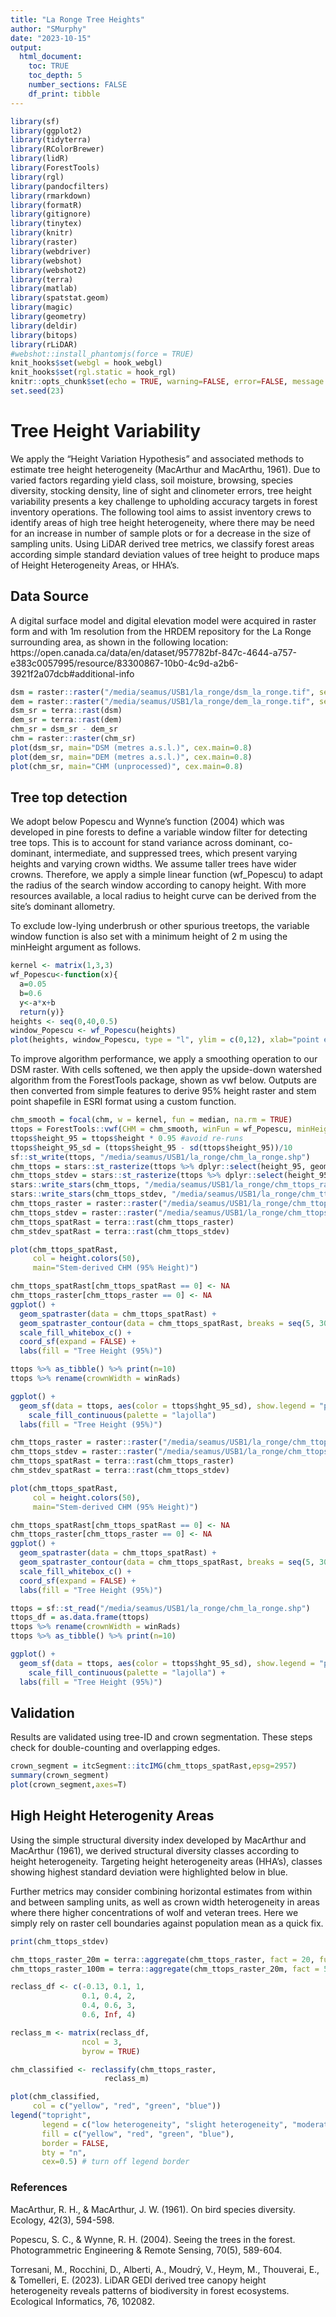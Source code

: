 ```yaml
---
title: "La Ronge Tree Heights"
author: "SMurphy"
date: "2023-10-15"
output: 
  html_document:
    toc: TRUE
    toc_depth: 5
    number_sections: FALSE
    df_print: tibble
---
```


```r
library(sf)
library(ggplot2)
library(tidyterra)
library(RColorBrewer)
library(lidR)
library(ForestTools)
library(rgl)
library(pandocfilters)
library(rmarkdown)
library(formatR)
library(gitignore)
library(tinytex)
library(knitr)
library(raster)
library(webdriver)
library(webshot)
library(webshot2)
library(terra)
library(matlab)
library(spatstat.geom)
library(magic)
library(geometry)
library(deldir)
library(bitops)
library(rLiDAR)
#webshot::install_phantomjs(force = TRUE)
knit_hooks$set(webgl = hook_webgl)
knit_hooks$set(rgl.static = hook_rgl)
knitr::opts_chunk$set(echo = TRUE, warning=FALSE, error=FALSE, message = FALSE)
set.seed(23)
```

# Tree Height Variability

We apply the “Height Variation Hypothesis” and associated methods to estimate tree height heterogeneity (MacArthur and MacArthu, 1961). Due to varied factors regarding yield class, soil moisture, browsing, species diversity, stocking density, line of sight and clinometer errors, tree height variability presents a key challenge to upholding accuracy targets in forest inventory operations. The following tool aims to assist inventory crews to identify areas of high tree height heterogeneity, where there may be need for an increase in number of sample plots or for a decrease in the size of sampling units. Using LiDAR derived tree metrics, we classify forest areas according simple standard deviation values of tree height to produce maps of Height Heterogeneity Areas, or HHA's.


## Data Source

A digital surface model and digital elevation model were acquired in raster form and with 1m resolution from the HRDEM repository for the La Ronge surrounding area, as shown in the following location: https://open.canada.ca/data/en/dataset/957782bf-847c-4644-a757-e383c0057995/resource/83300867-10b0-4c9d-a2b6-3921f2a07dcb#additional-info

```r
dsm = raster::raster("/media/seamus/USB1/la_ronge/dsm_la_ronge.tif", select = 'xyzcr', filter = '-drop_class 19')
dem = raster::raster("/media/seamus/USB1/la_ronge/dem_la_ronge.tif", select = 'xyzcr', filter = '-drop_class 19')
dsm_sr = terra::rast(dsm)
dem_sr = terra::rast(dem)
chm_sr = dsm_sr - dem_sr
chm = raster::raster(chm_sr)
plot(dsm_sr, main="DSM (metres a.s.l.)", cex.main=0.8)
plot(dem_sr, main="DEM (metres a.s.l.)", cex.main=0.8)
plot(chm_sr, main="CHM (unprocessed)", cex.main=0.8)
```

## Tree top detection 

We adopt below Popescu and Wynne's function (2004) which was developed in pine forests to define a variable window filter for detecting tree tops. This is to account for stand variance across dominant, co-dominant, intermediate, and suppressed trees, which present varying heights and varying crown widths. We assume taller trees have wider crowns. Therefore, we apply a simple linear function (wf_Popescu) to adapt the radius of the search window according to canopy height. With more resources available, a local radius to height curve can be derived from the site's dominant allometry. 

To exclude low-lying underbrush or other spurious treetops, the variable window function is also set with a minimum height of 2 m using the minHeight argument as follows. 

```r
kernel <- matrix(1,3,3)
wf_Popescu<-function(x){ 
  a=0.05
  b=0.6 
  y<-a*x+b 
  return(y)}
heights <- seq(0,40,0.5)
window_Popescu <- wf_Popescu(heights)
plot(heights, window_Popescu, type = "l", ylim = c(0,12), xlab="point elevation (m)", ylab="window diameter (m)", main='Variable Window Function (Popescu & Wynne 2004)')
```

To improve algorithm performance, we apply a smoothing operation to our DSM raster. With cells softened, we then apply the upside-down watershed algorithm from the ForestTools package, shown as vwf below. Outputs are then converted from simple features to derive 95% height raster and stem point shapefile in ESRI format using a custom function.   

```r
chm_smooth = focal(chm, w = kernel, fun = median, na.rm = TRUE) 
ttops = ForestTools::vwf(CHM = chm_smooth, winFun = wf_Popescu, minHeight = 2)
ttops$height_95 = ttops$height * 0.95 #avoid re-runs
ttops$height_95_sd = (ttops$height_95 - sd(ttops$height_95))/10
sf::st_write(ttops, "/media/seamus/USB1/la_ronge/chm_la_ronge.shp")
chm_ttops = stars::st_rasterize(ttops %>% dplyr::select(height_95, geometry))
chm_ttops_stdev = stars::st_rasterize(ttops %>% dplyr::select(height_95_sd, geometry))
stars::write_stars(chm_ttops, "/media/seamus/USB1/la_ronge/chm_ttops_raster.tif")
stars::write_stars(chm_ttops_stdev, "/media/seamus/USB1/la_ronge/chm_ttops_stdev.tif")
chm_ttops_raster = raster::raster("/media/seamus/USB1/la_ronge/chm_ttops_raster.tif")
chm_ttops_stdev = raster::raster("/media/seamus/USB1/la_ronge/chm_ttops_stdev.tif")
chm_ttops_spatRast = terra::rast(chm_ttops_raster)
chm_stdev_spatRast = terra::rast(chm_ttops_stdev)

plot(chm_ttops_spatRast, 
     col = height.colors(50), 
     main="Stem-derived CHM (95% Height)")

chm_ttops_spatRast[chm_ttops_spatRast == 0] <- NA
chm_ttops_raster[chm_ttops_raster == 0] <- NA
ggplot() +
  geom_spatraster(data = chm_ttops_spatRast) +
  geom_spatraster_contour(data = chm_ttops_spatRast, breaks = seq(5, 30, 5)) +
  scale_fill_whitebox_c() +
  coord_sf(expand = FALSE) +
  labs(fill = "Tree Height (95%)")

ttops %>% as_tibble() %>% print(n=10)
ttops %>% rename(crownWidth = winRads)

ggplot() +
  geom_sf(data = ttops, aes(color = ttops$hght_95_sd), show.legend = "point", size = 0.05, shape = ".") +
    scale_fill_continuous(palette = "lajolla")
  labs(fill = "Tree Height (95%)")
```

```r
chm_ttops_raster = raster::raster("/media/seamus/USB1/la_ronge/chm_ttops_raster.tif")
chm_ttops_stdev = raster::raster("/media/seamus/USB1/la_ronge/chm_ttops_stdev.tif")
chm_ttops_spatRast = terra::rast(chm_ttops_raster)
chm_stdev_spatRast = terra::rast(chm_ttops_stdev)

plot(chm_ttops_spatRast, 
     col = height.colors(50), 
     main="Stem-derived CHM (95% Height)")

chm_ttops_spatRast[chm_ttops_spatRast == 0] <- NA
chm_ttops_raster[chm_ttops_raster == 0] <- NA
ggplot() +
  geom_spatraster(data = chm_ttops_spatRast) +
  geom_spatraster_contour(data = chm_ttops_spatRast, breaks = seq(5, 30, 5)) +
  scale_fill_whitebox_c() +
  coord_sf(expand = FALSE) +
  labs(fill = "Tree Height (95%)")

ttops = sf::st_read("/media/seamus/USB1/la_ronge/chm_la_ronge.shp")
ttops_df = as.data.frame(ttops)
ttops %>% rename(crownWidth = winRads)
ttops %>% as_tibble() %>% print(n=10)
```

```r
ggplot() +
  geom_sf(data = ttops, aes(color = ttops$hght_95_sd), show.legend = "point", size = 0.05, shape = ".") +
    scale_fill_continuous(palette = "lajolla") + 
  labs(fill = "Tree Height (95%)")
```

## Validation

Results are validated using tree-ID and crown segmentation. These steps check for double-counting and overlapping edges. 

```r
crown_segment = itcSegment::itcIMG(chm_ttops_spatRast,epsg=2957)
summary(crown_segment)
plot(crown_segment,axes=T)
```


## High Height Heterogenity Areas

Using the simple structural diversity index developed by MacArthur and MacArthur (1961), we derived structural diversity classes according to height heterogeneity. Targeting height heterogeneity areas (HHA's), classes showing highest standard deviation were highlighted below in blue. 

Further metrics may consider combining horizontal estimates from within and between sampling units, as well as crown width heterogeneity in areas where there higher concentrations of wolf and veteran trees. Here we simply rely on raster cell boundaries against population mean  as a quick fix. 

```r

print(chm_ttops_stdev)

chm_ttops_raster_20m = terra::aggregate(chm_ttops_raster, fact = 20, fun = mean)
chm_ttops_raster_100m = terra::aggregate(chm_ttops_raster_20m, fact = 5, fun = mean)

reclass_df <- c(-0.13, 0.1, 1,
                0.1, 0.4, 2,
                0.4, 0.6, 3,
                0.6, Inf, 4)

reclass_m <- matrix(reclass_df,
                ncol = 3,
                byrow = TRUE)

chm_classified <- reclassify(chm_ttops_raster,
                     reclass_m)

plot(chm_classified,
     col = c("yellow", "red", "green", "blue"))
legend("topright",
       legend = c("low heterogeneity", "slight heterogeneity", "moderate heterogeneity", "HHAs"),
       fill = c("yellow", "red", "green", "blue"),
       border = FALSE,
       bty = "n",
       cex=0.5) # turn off legend border
```


### References

MacArthur, R. H., & MacArthur, J. W. (1961). On bird species diversity. Ecology, 42(3), 594-598.

Popescu, S. C., & Wynne, R. H. (2004). Seeing the trees in the forest. Photogrammetric Engineering & Remote Sensing, 70(5), 589-604.

Torresani, M., Rocchini, D., Alberti, A., Moudrý, V., Heym, M., Thouverai, E., & Tomelleri, E. (2023). LiDAR GEDI derived tree canopy height heterogeneity reveals patterns of biodiversity in forest ecosystems. Ecological Informatics, 76, 102082.

